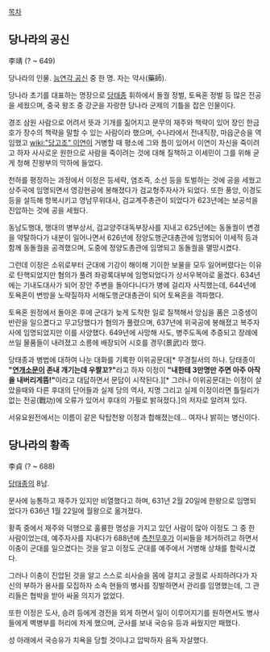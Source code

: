 [[목차]]
== 당나라의 공신 ==
李靖
(? ~ 649)

당나라의 인물. [[능연각 공신]] 중 한 명. 자는 약사(藥師).

당나라 초기를 대표하는 명장으로 [[당태종]] 휘하에서 돌궐 정벌, 토욕혼 정벌 등 많은 전공을 세웠으며, 중국 왕조 중 강군을 자랑한 당나라 군제의 기틀을 잡은 인물이다.

경조 삼원 사람으로 어려서 뜻과 기개를 짊어지고 문무의 재주와 책략이 있어 장인 한금호가 장수의 책략을 말할 수 있는 사람이라 했으며, 수나라에서 전내직장, 마읍군승을 역임했고 [[wiki:"당고조" 이연]]이 거병할 때 평소에 그와 틈이 있어서 이연이 자신을 죽이려고 하자 사사로운 원한으로 사람을 죽이려는 것에 대해 질책하고 이세민이 그를 위해 굳게 청해 진왕부의 막하에 들었다.

천하를 평정하는 과정에서 이정은 등세락, 염조즉, 소선 등을 토벌하는 것에 공을 세웠고 상주국에 임명되면서 영강현공에 봉해졌다가 검교형주자사가 되었다. 또한 풍앙, 이경도 등을 설득해 항복시키고 영남무위대사, 검교계주총관이 되었다가 623년에는 보공석을 진압하는 것에 공을 세웠다.

동남도행대, 행대의 병부상서, 검교양주대독부장사를 지내고 625년에는 동돌궐이 변경을 약탈하다가 내분이 일어나면서 626년에 정양도행군대총관에 임명되어 이세적 등과 함께 동돌궐을 공격했으며, 도중에 정양도총관에 임명되고 동돌궐을 멸망시켰다. 

그런데 이정은 소위로부터 군대에 기강이 해이해 기이한 보물을 모두 잃어버렸다는 이유로 탄핵되었지만 혐의가 풀려 좌광록대부에 임명되었다가 상서우복야로 옮겼다. 634년에는 기내도대사가 되어 장안 주변을 돌아다니다가 병에 걸리자 사직했는데, 644년에 토욕혼이 변방을 노략질하자 서해도행군대총관이 되어 토욕혼을 격파했다.

토욕혼 원정에서 돌아온 후에 군대가 늦게 도착한 일로 질책해서 앙심을 품은 고증생이 반란을 일으켰다고 무고당했다가 혐의가 풀렸으며, 637년에 위국공에 봉해졌고 복주자사에 임명되었지만 이를 사양했다. 649년에 사망해 사도, 병주도독에 추증되고 장례에 쓰일 물품들이 내려졌고 소릉에 배장되어 시호를 경무(景武)라 했다.

당태종과 병법에 대하여 나눈 대화를 기록한 이위공문대[* 무경칠서의 하나. 당태종이 '''"[[연개소문]]이 존내 개기는데 우짤꼬?"'''라고 하자 이정이 '''"내한테 3만명만 주면 아주 아작을 내버리게뜸!"'''이라고 대답하면서 문답이 시작된다.][* 그러나 이위공문대는 이정이 살았을때와 다른 후대의 단어들과 실제 당의 역사, 지명 그리고 실제 이정이라면 틀릴리가 없는 전공(戰功)에 오류가 있어서 후대의 가필로 밝혀졌다.]의 저자로 알려져 있다.

서유요원전에서는 이름이 같은 탁탑천왕 이정과 합해졌는데... 여자나 밝히는 병신이다.

== 당나라의 황족 ==
李貞
(? ~ 688)

[[당태종]]의 8남.

문사에 능통하고 재주가 있지만 비열했다고 하며, 631년 2월 20일에 한왕으로 임명되었다가 636년 1월 22일에 월왕으로 옮겨졌다.

황족 중에서 재주와 덕행으로 훌륭한 명성을 가지고 있던 사람이 많아 이정도 그 중 한 사람이었는데, 예주자사를 지내다가 688년에 [[측천무후]]가 이씨들을 제거하려고 하면서 이충이 군대를 일으켰다는 것을 알고 이정도 군대를 예주에서 거병해 상채를 함락시켰다.

그러나 이충이 진압된 것을 알고 스스로 쇠사슬을 몸에 걸치고 궁궐로 사죄하려다가 자신의 부하가 용사를 모집하자 소속 현들의 병사를 징발하면서 관리를 임명했는데, 그 관리들은 협박을 받아 싸울 의지가 없었다.

또한 이정은 도사, 승려 등에게 경전을 외게 하면서 일이 이루어지기를 원하면서도 병사들에게 벽병부를 허리에 차게 했으며, 군사를 보내 국승유 등과 싸웠지만 패했다.

성 아래에서 국승유가 치욕을 당할 것이냐고 압박하자 음독 자살했다.
